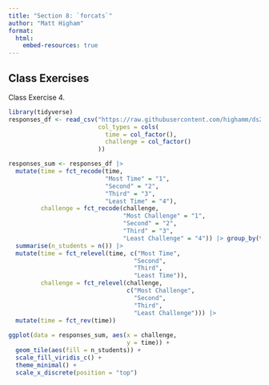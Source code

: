 ```yaml
---
title: "Section 8: `forcats`"
author: "Matt Higham"
format: 
  html:
    embed-resources: true
---
```


## Class Exercises

Class Exercise 4.

```r
library(tidyverse)
responses_df <- read_csv("https://raw.githubusercontent.com/highamm/ds234_quarto/main/data_online/heatmap.csv",
                         col_types = cols(
                           time = col_factor(),
                           challenge = col_factor()
                         ))

responses_sum <- responses_df |>
  mutate(time = fct_recode(time,
                           "Most Time" = "1",
                           "Second" = "2",
                           "Third" = "3",
                           "Least Time" = "4"),
         challenge = fct_recode(challenge,
                                "Most Challenge" = "1",
                                "Second" = "2",
                                "Third" = "3",
                                "Least Challenge" = "4")) |> group_by(time, challenge, .drop = FALSE) |>
  summarise(n_students = n()) |>
  mutate(time = fct_relevel(time, c("Most Time",
                                   "Second",
                                   "Third",
                                   "Least Time")),
         challenge = fct_relevel(challenge,
                                 c("Most Challenge",
                                   "Second",
                                   "Third",
                                   "Least Challenge"))) |>
  mutate(time = fct_rev(time))
  
ggplot(data = responses_sum, aes(x = challenge,
                                 y = time)) +
  geom_tile(aes(fill = n_students)) +
  scale_fill_viridis_c() +
  theme_minimal() +
  scale_x_discrete(position = "top")
```
